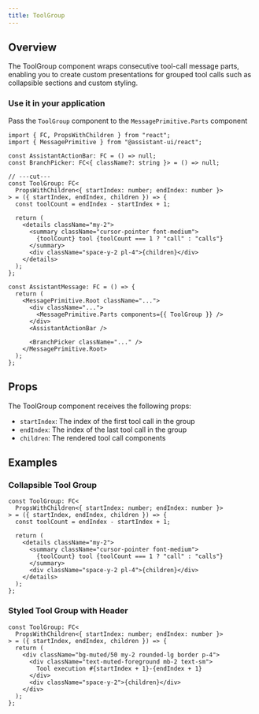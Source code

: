 ```yaml
---
title: ToolGroup
---
```



## Overview

The ToolGroup component wraps consecutive tool-call message parts, enabling you to create custom presentations for grouped tool calls such as collapsible sections and custom styling.

### Use it in your application

Pass the `ToolGroup` component to the `MessagePrimitive.Parts` component

```tsx title="/components/assistant-ui/thread.tsx"
import { FC, PropsWithChildren } from "react";
import { MessagePrimitive } from "@assistant-ui/react";

const AssistantActionBar: FC = () => null;
const BranchPicker: FC<{ className?: string }> = () => null;

// ---cut---
const ToolGroup: FC<
  PropsWithChildren<{ startIndex: number; endIndex: number }>
> = ({ startIndex, endIndex, children }) => {
  const toolCount = endIndex - startIndex + 1;

  return (
    <details className="my-2">
      <summary className="cursor-pointer font-medium">
        {toolCount} tool {toolCount === 1 ? "call" : "calls"}
      </summary>
      <div className="space-y-2 pl-4">{children}</div>
    </details>
  );
};

const AssistantMessage: FC = () => {
  return (
    <MessagePrimitive.Root className="...">
      <div className="...">
        <MessagePrimitive.Parts components={{ ToolGroup }} />
      </div>
      <AssistantActionBar />

      <BranchPicker className="..." />
    </MessagePrimitive.Root>
  );
};
```

## Props

The ToolGroup component receives the following props:

- `startIndex`: The index of the first tool call in the group
- `endIndex`: The index of the last tool call in the group
- `children`: The rendered tool call components

## Examples

### Collapsible Tool Group

```tsx
const ToolGroup: FC<
  PropsWithChildren<{ startIndex: number; endIndex: number }>
> = ({ startIndex, endIndex, children }) => {
  const toolCount = endIndex - startIndex + 1;

  return (
    <details className="my-2">
      <summary className="cursor-pointer font-medium">
        {toolCount} tool {toolCount === 1 ? "call" : "calls"}
      </summary>
      <div className="space-y-2 pl-4">{children}</div>
    </details>
  );
};
```

### Styled Tool Group with Header

```tsx
const ToolGroup: FC<
  PropsWithChildren<{ startIndex: number; endIndex: number }>
> = ({ startIndex, endIndex, children }) => {
  return (
    <div className="bg-muted/50 my-2 rounded-lg border p-4">
      <div className="text-muted-foreground mb-2 text-sm">
        Tool execution #{startIndex + 1}-{endIndex + 1}
      </div>
      <div className="space-y-2">{children}</div>
    </div>
  );
};
```
